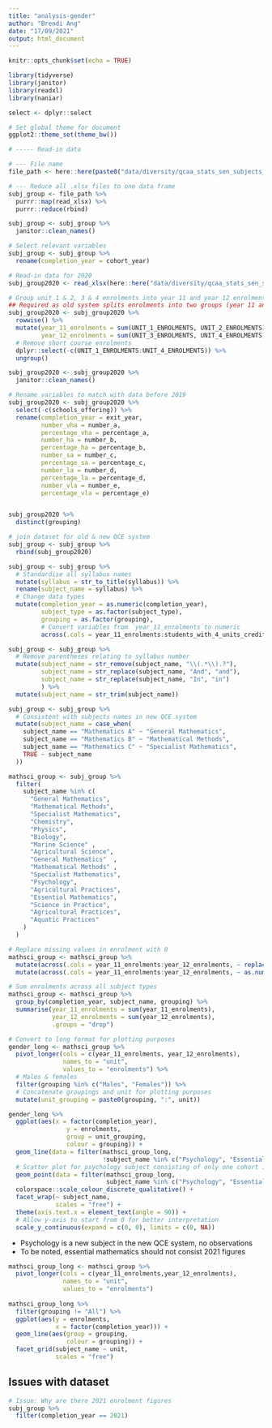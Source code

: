 ```yaml
---
title: "analysis-gender"
author: "Brendi Ang"
date: "17/09/2021"
output: html_document
---
```


```r
knitr::opts_chunk$set(echo = TRUE)

library(tidyverse)
library(janitor)
library(readxl)
library(naniar)

select <- dplyr::select

# Set global theme for document
ggplot2::theme_set(theme_bw())
```

```r
# ----- Read-in data

# --- File name
file_path <- here::here(paste0("data/diversity/qcaa_stats_sen_subjects_", c(2008:2019), ".xlsx"))

# --- Reduce all .xlsx files to one data frame
subj_group <- file_path %>% 
  purrr::map(read_xlsx) %>% 
  purrr::reduce(rbind)

subj_group <- subj_group %>% 
  janitor::clean_names()

# Select relevant variables
subj_group <- subj_group %>% 
  rename(completion_year = cohort_year)
```

```r
# Read-in data for 2020
subj_group2020 <- read_xlsx(here::here("data/diversity/qcaa_stats_sen_subjects_2020.xlsx"))

# Group unit 1 & 2, 3 & 4 enrolments into year 11 and year 12 enrolments respectively
## Required as old system splits enrolments into two groups (year 11 and year 12 enrolments)
subj_group2020 <- subj_group2020 %>% 
  rowwise() %>% 
  mutate(year_11_enrolments = sum(UNIT_1_ENROLMENTS, UNIT_2_ENROLMENTS),
         year_12_enrolments = sum(UNIT_3_ENROLMENTS, UNIT_4_ENROLMENTS)) %>% 
  # Remove short course enrolments
  dplyr::select(-c(UNIT_1_ENROLMENTS:UNIT_4_ENROLMENTS)) %>% 
  ungroup()

subj_group2020 <- subj_group2020 %>% 
  janitor::clean_names()

# Rename variables to match with data before 2019
subj_group2020 <- subj_group2020 %>% 
  select(-c(schools_offering)) %>% 
  rename(completion_year = exit_year,
         number_vha = number_a,
         percentage_vha = percentage_a,
         number_ha = number_b,
         percentage_ha = percentage_b,
         number_sa = number_c,
         percentage_sa = percentage_c,
         number_la = number_d,
         percentage_la = percentage_d,
         number_vla = number_e,
         percentage_vla = percentage_e)


subj_group2020 %>% 
  distinct(grouping)
```

```r
# join dataset for old & new QCE system
subj_group <- subj_group %>% 
  rbind(subj_group2020)
```

```r
subj_group <- subj_group %>% 
  # Standardise all syllabus names 
  mutate(syllabus = str_to_title(syllabus)) %>% 
  rename(subject_name = syllabus) %>% 
  # Change data types
  mutate(completion_year = as.numeric(completion_year),
         subject_type = as.factor(subject_type),
         grouping = as.factor(grouping),
         # Convert variables from `year_11_enrolments`to numeric
         across(.cols = year_11_enrolments:students_with_4_units_credit, ~ as.numeric(.x))) 
```

```r
subj_group <- subj_group %>% 
  # Remove parentheses relating to syllabus number 
  mutate(subject_name = str_remove(subject_name, "\\(.*\\).?"),
         subject_name = str_replace(subject_name, "And", "and"),
         subject_name = str_replace(subject_name, "In", "in")
         ) %>% 
  mutate(subject_name = str_trim(subject_name))

subj_group <- subj_group %>% 
  # Consistent with subjects names in new QCE system
  mutate(subject_name = case_when(
    subject_name == "Mathematics A" ~ "General Mathematics",
    subject_name == "Mathematics B" ~ "Mathematical Methods",
    subject_name == "Mathematics C" ~ "Specialist Mathematics",
    TRUE ~ subject_name
  )) 

mathsci_group <- subj_group %>%
  filter(
    subject_name %in% c(
      "General Mathematics",
      "Mathematical Methods",
      "Specialist Mathematics",
      "Chemistry",
      "Physics",
      "Biology",
      "Marine Science" ,
      "Agricultural Science",
      "General Mathematics"  ,
      "Mathematical Methods" ,
      "Specialist Mathematics",
      "Psychology",
      "Agricultural Practices",
      "Essential Mathematics",
      "Science in Practice",
      "Agricultural Practices",
      "Aquatic Practices"
    )
  )

# Replace missing values in enrolment with 0
mathsci_group <- mathsci_group %>% 
  mutate(across(.cols = year_11_enrolments:year_12_enrolments, ~ replace_na(.x, 0))) %>% 
  mutate(across(.cols = year_11_enrolments:year_12_enrolments, ~ as.numeric(.x)))

# Sum enrolments across all subject types
mathsci_group <- mathsci_group %>% 
  group_by(completion_year, subject_name, grouping) %>% 
  summarise(year_11_enrolments = sum(year_11_enrolments),
            year_12_enrolments = sum(year_12_enrolments),
            .groups = "drop") 
```

```r
# Convert to long format for plotting purposes
gender_long <- mathsci_group %>% 
  pivot_longer(cols = c(year_11_enrolments, year_12_enrolments),
               names_to = "unit",
               values_to = "enrolments") %>% 
  # Males & females
  filter(grouping %in% c("Males", "Females")) %>% 
  # Concatenate groupings and unit for plotting purposes
  mutate(unit_grouping = paste0(grouping, ":", unit)) 

gender_long %>% 
  ggplot(aes(x = factor(completion_year),
                y = enrolments,
                group = unit_grouping,
                colour = grouping)) +
  geom_line(data = filter(mathsci_group_long,
                          !subject_name %in% c("Psychology", "Essential Mathematics"))) +
  # Scatter plot for psychology subject consisting of only one cohort in 2020
  geom_point(data = filter(mathsci_group_long, 
                           subject_name %in% c("Psychology", "Essential Mathematics"))) +
  colorspace::scale_colour_discrete_qualitative() +
  facet_wrap(~ subject_name,
             scales = "free") +
  theme(axis.text.x = element_text(angle = 90)) +
  # Allow y-axis to start from 0 for better interpretation
  scale_y_continuous(expand = c(0, 0), limits = c(0, NA))
```

- Psychology is a new subject in the new QCE system, no observations
- To be noted, essential mathematics should not consist 2021 figures


```r
mathsci_group_long <- mathsci_group %>% 
  pivot_longer(cols = c(year_11_enrolments,year_12_enrolments),
               names_to = "unit",
               values_to = "enrolments")
  
mathsci_group_long %>% 
  filter(grouping != "All") %>% 
  ggplot(aes(y = enrolments,
             x = factor(completion_year))) +
  geom_line(aes(group = grouping,
                colour = grouping)) +
  facet_grid(subject_name ~ unit,
             scales = "free")
```


## Issues with dataset

```r
# Issue: Why are there 2021 enrolment figures
subj_group %>% 
  filter(completion_year == 2021)
```








